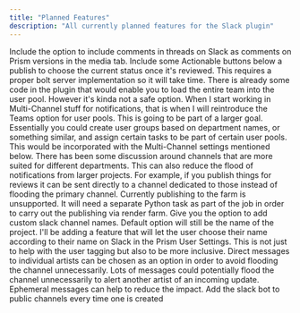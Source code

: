 ```yaml
---
title: "Planned Features"
description: "All currently planned features for the Slack plugin"
---
```


<Tabs>
    <Tab title="Planned" icon="list-ol">
        <Card title="Add Prism Comments Based on Slack Threads">
            Include the option to include comments in threads on Slack as comments on Prism versions in the media tab. 
        </Card>
        <Card title="Approval Buttons with a Versioned Publish">
            Include some Actionable buttons below a publish to choose the current status once it's reviewed. This requires a proper bolt server implementation so it will take time.
        </Card>
        <Card title="Reintroduce Teams User Pool">
            There is already some code in the plugin that would enable you to load the entire team into the user pool. However it's kinda not a safe option. When I start working in Multi-Channel stuff for notifications, that is when I will reintroduce the Teams option for user pools. 
        </Card>
        <Card title="Include Options for User Groups in Slack Teams">
            This is going to be part of a larger goal. Essentially you could create user groups based on department names, or something similar, and assign certain tasks to be part of certain user pools. This would be incorporated with the Multi-Channel settings mentioned below. 
        </Card>
        <Card title="Multi-Channel Settings">
            There has been some discussion around channels that are more suited for different departments. This can also reduce the flood of notifications from larger projects. For example, if you publish things for reviews it can be sent directly to a channel dedicated to those instead of flooding the primary channel.
        </Card>
    </Tab>
    <Tab title="Completed" icon="circle">
        <Card title="Integrate Deadline">
            Currently publishing to the farm is unsupported. It will need a separate Python task as part of the job in order to carry out the publishing via render farm.
        </Card>
        <Card title="Custom Slack Channel Names for Notifications/Publishes">
            Give you the option to add custom slack channel names. Default option will still be the name of the project.
        </Card>
        <Card title="User Display Names instead of Real Names">
            I'll be adding a feature that will let the user choose their name according to their name on Slack in the Prism User Settings. This is not just to help with the user tagging but also to be more inclusive.
        </Card>
        <Card title="Allow for Direct Message User Notifications">
            Direct messages to individual artists can be chosen as an option in order to avoid flooding the channel unnecessarily. 
        </Card>
        <Card title="Allow for Ephemeral Direct Message User Notifications">
            Lots of messages could potentially flood the channel unnecessarily to alert another artist of an incoming update. Ephemeral messages can help to reduce the impact. 
        </Card>
        <Card title="Prism Slack Bot Added to Channels Automatically">
            Add the slack bot to public channels every time one is created
        </Card>
    </Tab>
    <Tab title="Ommitted" icon="xmark">
    </Tab>
</Tabs>